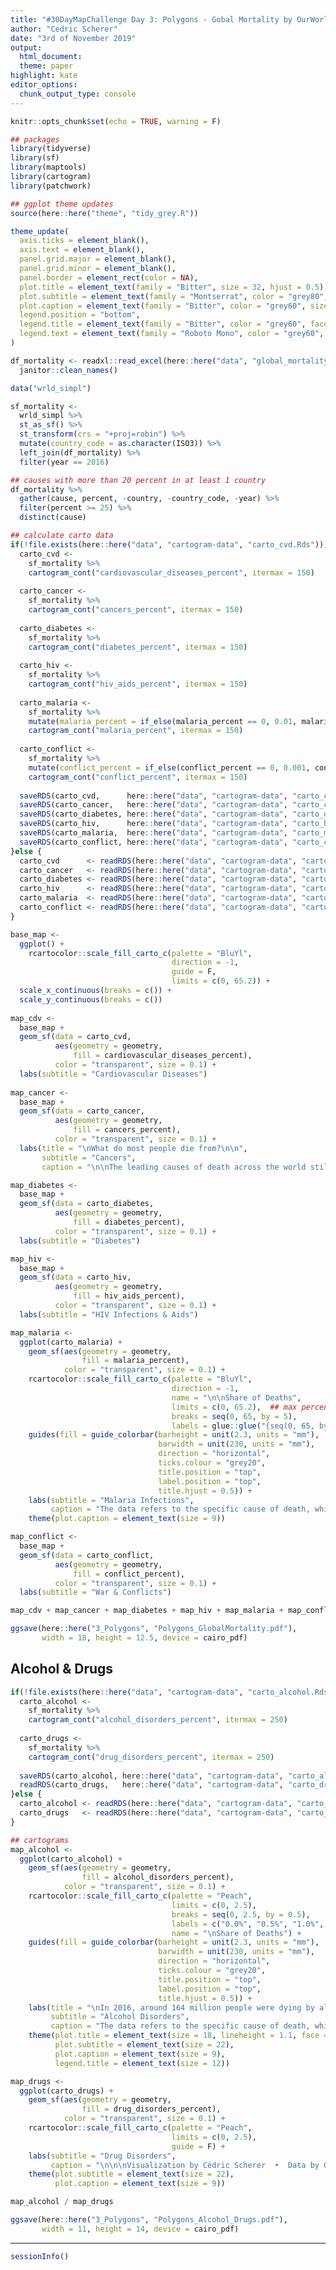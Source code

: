 ```yaml
---
title: "#30DayMapChallenge Day 3: Polygons - Gobal Mortality by OurWorldInData.org"
author: "Cedric Scherer"
date: "3rd of November 2019"
output:
  html_document:
  theme: paper
highlight: kate
editor_options:
  chunk_output_type: console
---
```

  
```r
knitr::opts_chunk$set(echo = TRUE, warning = F)
```

```r
## packages
library(tidyverse)
library(sf)
library(maptools)
library(cartogram)
library(patchwork)

## ggplot theme updates
source(here::here("theme", "tidy_grey.R"))

theme_update(
  axis.ticks = element_blank(),
  axis.text = element_blank(),
  panel.grid.major = element_blank(),
  panel.grid.minor = element_blank(),
  panel.border = element_rect(color = NA),
  plot.title = element_text(family = "Bitter", size = 32, hjust = 0.5),
  plot.subtitle = element_text(family = "Montserrat", color = "grey80", size = 18, face = "bold", hjust = 0.5, margin = margin(b = 6)),
  plot.caption = element_text(family = "Bitter", color = "grey60", size = 14, hjust = 0.5, lineheight = 1.2),
  legend.position = "bottom",
  legend.title = element_text(family = "Bitter", color = "grey60", face = "bold", size = 14),
  legend.text = element_text(family = "Roboto Mono", color = "grey60", size = 10)
)
```

```r
df_mortality <- readxl::read_excel(here::here("data", "global_mortality.xlsx")) %>% 
  janitor::clean_names()

data("wrld_simpl")
```

```r
sf_mortality <- 
  wrld_simpl %>%
  st_as_sf() %>%
  st_transform(crs = "+proj=robin") %>% 
  mutate(country_code = as.character(ISO3)) %>% 
  left_join(df_mortality) %>% 
  filter(year == 2016)

## causes with more than 20 percent in at least 1 country
df_mortality %>% 
  gather(cause, percent, -country, -country_code, -year) %>% 
  filter(percent >= 25) %>% 
  distinct(cause)

## calculate carto data
if(!file.exists(here::here("data", "cartogram-data", "carto_cvd.Rds"))) {
  carto_cvd <-
    sf_mortality %>% 
    cartogram_cont("cardiovascular_diseases_percent", itermax = 150)
  
  carto_cancer <-
    sf_mortality %>% 
    cartogram_cont("cancers_percent", itermax = 150)
  
  carto_diabetes <-
    sf_mortality %>% 
    cartogram_cont("diabetes_percent", itermax = 150)
  
  carto_hiv <-
    sf_mortality %>% 
    cartogram_cont("hiv_aids_percent", itermax = 150)
  
  carto_malaria <-
    sf_mortality %>% 
    mutate(malaria_percent = if_else(malaria_percent == 0, 0.01, malaria_percent)) %>% 
    cartogram_cont("malaria_percent", itermax = 150)
  
  carto_conflict <-
    sf_mortality %>% 
    mutate(conflict_percent = if_else(conflict_percent == 0, 0.001, conflict_percent)) %>% 
    cartogram_cont("conflict_percent", itermax = 150)
    
  saveRDS(carto_cvd,      here::here("data", "cartogram-data", "carto_cvd.Rds"))
  saveRDS(carto_cancer,   here::here("data", "cartogram-data", "carto_cancer.Rds"))
  saveRDS(carto_diabetes, here::here("data", "cartogram-data", "carto_diabetes.Rds"))
  saveRDS(carto_hiv,      here::here("data", "cartogram-data", "carto_hiv.Rds"))
  saveRDS(carto_malaria,  here::here("data", "cartogram-data", "carto_malaria.Rds"))
  saveRDS(carto_conflict, here::here("data", "cartogram-data", "carto_conflict.Rds"))
}else {
  carto_cvd      <- readRDS(here::here("data", "cartogram-data", "carto_cvd.Rds"))
  carto_cancer   <- readRDS(here::here("data", "cartogram-data", "carto_cancer.Rds"))
  carto_diabetes <- readRDS(here::here("data", "cartogram-data", "carto_diabetes.Rds"))
  carto_hiv      <- readRDS(here::here("data", "cartogram-data", "carto_hiv.Rds"))
  carto_malaria  <- readRDS(here::here("data", "cartogram-data", "carto_malaria.Rds"))
  carto_conflict <- readRDS(here::here("data", "cartogram-data", "carto_conflict.Rds"))
}
```

```r
base_map <-
  ggplot() +
    rcartocolor::scale_fill_carto_c(palette = "BluYl", 
                                    direction = -1, 
                                    guide = F,
                                    limits = c(0, 65.2)) +
  scale_x_continuous(breaks = c()) +
  scale_y_continuous(breaks = c())
  
map_cdv <- 
  base_map +
  geom_sf(data = carto_cvd, 
          aes(geometry = geometry, 
              fill = cardiovascular_diseases_percent),
          color = "transparent", size = 0.1) +
  labs(subtitle = "Cardiovascular Diseases")
  
map_cancer <- 
  base_map +
  geom_sf(data = carto_cancer, 
          aes(geometry = geometry, 
              fill = cancers_percent),
          color = "transparent", size = 0.1) +
  labs(title = "\nWhat do most people die from?\n\n",
       subtitle = "Cancers",
       caption = "\n\nThe leading causes of death across the world still vary significantly.\nThese cartograms show causes of deaths in 2016 that exceeded 20 percent of total deaths in at least 1 country.\n\n")

map_diabetes <- 
  base_map +
  geom_sf(data = carto_diabetes, 
          aes(geometry = geometry, 
              fill = diabetes_percent),
          color = "transparent", size = 0.1) +
  labs(subtitle = "Diabetes")

map_hiv <- 
  base_map +
  geom_sf(data = carto_hiv, 
          aes(geometry = geometry, 
              fill = hiv_aids_percent),
          color = "transparent", size = 0.1) +
  labs(subtitle = "HIV Infections & Aids")

map_malaria <- 
  ggplot(carto_malaria) +
    geom_sf(aes(geometry = geometry, 
                fill = malaria_percent),
            color = "transparent", size = 0.1) +
    rcartocolor::scale_fill_carto_c(palette = "BluYl", 
                                    direction = -1, 
                                    name = "\n\nShare of Deaths",
                                    limits = c(0, 65.2),  ## max percent overall
                                    breaks = seq(0, 65, by = 5),
                                    labels = glue::glue("{seq(0, 65, by = 5)}%")) +
    guides(fill = guide_colorbar(barheight = unit(2.3, units = "mm"),  
                                 barwidth = unit(230, units = "mm"),
                                 direction = "horizontal",
                                 ticks.colour = "grey20",
                                 title.position = "top",
                                 label.position = "top",
                                 title.hjust = 0.5)) +
    labs(subtitle = "Malaria Infections", 
         caption = "The data refers to the specific cause of death, which is distinguished from risk factors for death, such as air pollution, diet and other lifestyle factors.\n\n\n\nVisualization by Cédric Scherer  •  Data by OurWorldInData.org\n") +
    theme(plot.caption = element_text(size = 9))

map_conflict <- 
  base_map +
  geom_sf(data = carto_conflict, 
          aes(geometry = geometry, 
              fill = conflict_percent),
          color = "transparent", size = 0.1) +
  labs(subtitle = "War & Conflicts")
```

```r
map_cdv + map_cancer + map_diabetes + map_hiv + map_malaria + map_conflict + plot_layout(ncol = 3)

ggsave(here::here("3_Polygons", "Polygons_GlobalMortality.pdf"), 
       width = 18, height = 12.5, device = cairo_pdf)
```


## Alcohol & Drugs

```r
if(!file.exists(here::here("data", "cartogram-data", "carto_alcohol.Rds"))) {
  carto_alcohol <-
    sf_mortality %>% 
    cartogram_cont("alcohol_disorders_percent", itermax = 250)
  
  carto_drugs <-
    sf_mortality %>% 
    cartogram_cont("drug_disorders_percent", itermax = 250)
  
  saveRDS(carto_alcohol, here::here("data", "cartogram-data", "carto_alcohol.Rds"))
  readRDS(carto_drugs,   here::here("data", "cartogram-data", "carto_drugs.Rds"))
}else {
  carto_alcohol <- readRDS(here::here("data", "cartogram-data", "carto_alcohol.Rds"))
  carto_drugs   <- readRDS(here::here("data", "cartogram-data", "carto_drugs.Rds"))
}

## cartograms
map_alcohol <-
  ggplot(carto_alcohol) +
    geom_sf(aes(geometry = geometry, 
                fill = alcohol_disorders_percent),
            color = "transparent", size = 0.1) +
    rcartocolor::scale_fill_carto_c(palette = "Peach", 
                                    limits = c(0, 2.5),
                                    breaks = seq(0, 2.5, by = 0.5),
                                    labels = c("0.0%", "0.5%", "1.0%", "1.5%", "2.0%", "2.5%"),
                                    name = "\nShare of Deaths") +
    guides(fill = guide_colorbar(barheight = unit(2.3, units = "mm"),  
                                 barwidth = unit(230, units = "mm"),
                                 direction = "horizontal",
                                 ticks.colour = "grey20",
                                 title.position = "top",
                                 label.position = "top",
                                 title.hjust = 0.5)) +
    labs(title = "\nIn 2016, around 164 million people were dying by alcohol or drug use disorder.\n\n",
         subtitle = "Alcohol Disorders",
         caption = "The data refers to the specific cause of death, which is distinguished from risk factors for death, such as air pollution, diet and other lifestyle factors.\n\n") +
    theme(plot.title = element_text(size = 18, lineheight = 1.1, face = "plain"),
          plot.subtitle = element_text(size = 22),
          plot.caption = element_text(size = 9),
          legend.title = element_text(size = 12))

map_drugs <-
  ggplot(carto_drugs) +
    geom_sf(aes(geometry = geometry, 
                fill = drug_disorders_percent),
            color = "transparent", size = 0.1) +
    rcartocolor::scale_fill_carto_c(palette = "Peach", 
                                    limits = c(0, 2.5),
                                    guide = F) +
    labs(subtitle = "Drug Disorders", 
         caption = "\n\n\nVisualization by Cédric Scherer  •  Data by OurWorldInData.org\n") +
    theme(plot.subtitle = element_text(size = 22),
          plot.caption = element_text(size = 9))

map_alcohol / map_drugs

ggsave(here::here("3_Polygons", "Polygons_Alcohol_Drugs.pdf"), 
       width = 11, height = 14, device = cairo_pdf)
```

***

```r
sessionInfo()
```
